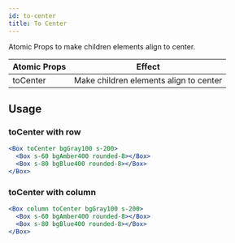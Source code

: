 ```yaml
---
id: to-center
title: To Center
---
```


Atomic Props to make children elements align to center.

| Atomic Props | Effect                                |
| ------------ | ------------------------------------- |
| toCenter     | Make children elements align to center |

## Usage

### toCenter with row

```jsx live
<Box toCenter bgGray100 s-200>
  <Box s-60 bgAmber400 rounded-8></Box>
  <Box s-80 bgBlue400 rounded-8></Box>
</Box>
```

### toCenter with column

```jsx live
<Box column toCenter bgGray100 s-200>
  <Box s-60 bgAmber400 rounded-8></Box>
  <Box s-80 bgBlue400 rounded-8></Box>
</Box>
```
